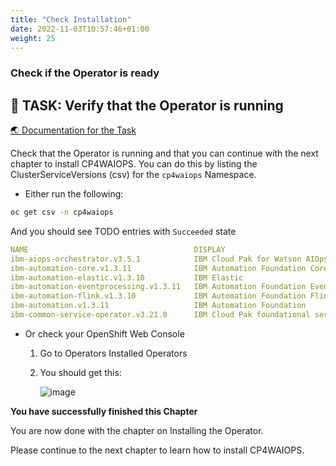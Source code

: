 ```yaml
---
title: "Check Installation"
date: 2022-11-03T10:57:46+01:00
weight: 25
---
```


### Check if the Operator is ready



## 🚀 TASK: Verify that the Operator is running
<a href="https://www.ibm.com/docs/en/cloud-paks/cloud-pak-watson-aiops/3.5.0?topic=manager-starter-installation-cli" target="_blank" >🌏 Documentation for the Task</a>


Check that the Operator is running and that you can continue with the next chapter to install CP4WAIOPS. You can do this by listing the ClusterServiceVersions (csv) for the `cp4waiops` Namespace.




<Accordion>
<AccordionItem title="💡 Need Help?">


* Either run the following:
	
```bash
oc get csv -n cp4waiops                                                           
```
	
And you should see TODO entries with `Succeeded` state

```yaml
NAME                                     DISPLAY                                      VERSION   REPLACES                                 PHASE
ibm-aiops-orchestrator.v3.5.1            IBM Cloud Pak for Watson AIOps CP4WAIOPS    3.5.1                                              Succeeded
ibm-automation-core.v1.3.11              IBM Automation Foundation Core               1.3.11    ibm-automation-core.v1.3.10              Succeeded
ibm-automation-elastic.v1.3.10           IBM Elastic                                  1.3.10    ibm-automation-elastic.v1.3.9            Succeeded
ibm-automation-eventprocessing.v1.3.11   IBM Automation Foundation Event Processing   1.3.11    ibm-automation-eventprocessing.v1.3.10   Succeeded
ibm-automation-flink.v1.3.10             IBM Automation Foundation Flink              1.3.10    ibm-automation-flink.v1.3.9              Succeeded
ibm-automation.v1.3.11                   IBM Automation Foundation                    1.3.11    ibm-automation.v1.3.10                   Succeeded
ibm-common-service-operator.v3.21.0      IBM Cloud Pak foundational services          3.21.0                                             Succeeded
```

* Or check your OpenShift Web Console

	1. Go to Operators Installed Operators 

	1. You should get this:

		![image](./../images/53_operators_installed.png)


</AccordionItem>
</Accordion>



<InlineNotification kind="success">

**You have successfully finished this Chapter**

You are now done with the chapter on Installing the Operator.

Please continue to the next chapter to learn how to install CP4WAIOPS.

</InlineNotification>


